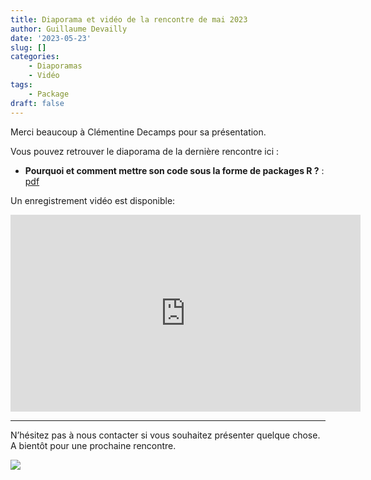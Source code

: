 ```yaml
---
title: Diaporama et vidéo de la rencontre de mai 2023
author: Guillaume Devailly
date: '2023-05-23'
slug: []
categories:
    - Diaporamas
    - Vidéo
tags:
    - Package
draft: false
---
```


Merci beaucoup à Clémentine Decamps pour sa présentation.

Vous pouvez retrouver le diaporama de la dernière rencontre ici :

- **Pourquoi et comment mettre son code sous la forme de packages R ?** :
[pdf](https://r-toulouse.netlify.app/diapos/2023_05_10_package.pdf)


Un enregistrement vidéo est disponible:

<iframe width="560" height="315" src="https://www.youtube.com/embed/PuX_C7NVOSo" title="YouTube video player" frameborder="0" allow="accelerometer; autoplay; clipboard-write; encrypted-media; gyroscope; picture-in-picture; web-share" allowfullscreen></iframe>

---

N'hésitez pas à nous contacter si vous souhaitez présenter quelque chose.
A bientôt pour une prochaine rencontre.

![](/img/logo.svg)
